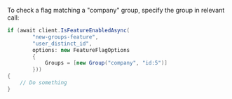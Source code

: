 To check a flag matching a "company" group, specify the group in relevant call:

```csharp
if (await client.IsFeatureEnabledAsync(
        "new-groups-feature",
        "user_distinct_id",
        options: new FeatureFlagOptions
        {
            Groups = [new Group("company", "id:5")]
        }))
{
    // Do something
}
```
